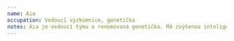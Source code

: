 ```yaml
---
name: Aia
occupation: Vedoucí výzkumnice, genetička
notes: Aia je vedoucí týmu a renomovaná genetička. Má zvýšenou inteligenci a schopnost řešit problémy, stejně jako zvýšené smysly a fyzickou sílu. Nicméně má sklon být příliš soutěživá a může být bezohledná ve svých cílech. Její skrytý talent je, že je zdatná hudebnice a má krásný zpěv.
---
```



<Actor
    size={props.size}
    imageUri="/LP/Aia.png"
    imagePosition="center top"
    className="not-prose drop-shadow-md print:drop-shadow-none print:filter-none"
    name={name}
    occupation={occupation}
    notes={notes}
/>
